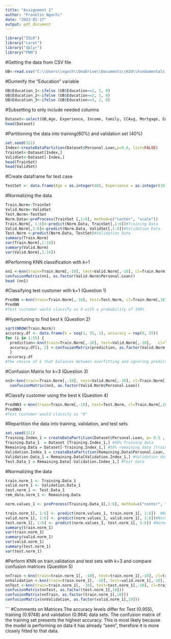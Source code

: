 ---
title: "Assignment 2"
author: "Franklin Ngochi"
date: "2023-02-17"
output: pdf_document
---
```{r}
library("ISLR")
library("caret")
library("dplyr")
library("FNN")
```
#Getting the data from CSV file
```{r}
UB<-read.csv("C:\\Users\\ngoch\\OneDrive\\Documents\\KSU\\Fundamentals of Machine Learning\\UniversalBank.csv", header=TRUE)
```

#Dummify the "Education" variable
```{r}
UB$Education_1<-ifelse (UB$Education==1, 1, 0)
UB$Education_2<-ifelse (UB$Education==2, 1, 0)
UB$Education_3<-ifelse (UB$Education==3, 1, 0)
```

#Subsetting to only include needed columns
```{r}
Dataset<-select(UB,Age, Experience, Income, Family, CCAvg, Mortgage, Education_1, Education_2, Education_3, Personal.Loan, Securities.Account, CD.Account, Online, CreditCard )
head(Dataset)
```

#Partitioning the data into training(60%) and validation set (40%)
```{r}
set.seed(321)
Index<-createDataPartition(Dataset$Personal.Loan,p=0.6, list=FALSE)
TrainSet<-Dataset[Index,]
ValidSet<-Dataset[-Index,]
head(TrainSet)
head(ValidSet)
```
#Create dataframe for test case
```{r}
TestSet <- data.frame(Age = as.integer(40), Experience = as.integer(10), Income = as.integer(84), Family = as.integer(2), CCAvg = as.integer(2), Mortgage = as.integer(0),Education1 = as.integer(0), Education2 = as.integer(1), Education3 = as.integer(0),  Securities.Account = as.integer(0), CD.Account = as.integer(0), Online = as.integer(1), CreditCard = as.integer(1))
```

#Normalizing the data
```{r}
Train.Norm<-TrainSet
Valid.Norm<-ValidSet
Test.Norm<-TestSet
Norm.Data<-preProcess(TrainSet [,1:6], method=c("center", "scale"))
Train.Norm[, 1:6]<-predict(Norm.Data, TrainSet[,1:6])#Training Data
Valid.Norm[,1:6]<-predict(Norm.Data, ValidSet[,1:6])#Validation Data
Test.Norm <-predict(Norm.Data, TestSet)#Validation Data
summary(Train.Norm)
var(Train.Norm[,1:14])
summary(Valid.Norm)
var(Valid.Norm[,1:14])
```

#Performing KNN classification with k=1
```{r}
nn1 <-knn(train=Train.Norm[,-10], test=Valid.Norm[,-10], cl=Train.Norm[,10], k=1, prob=TRUE)
confusionMatrix(nn1, as.factor(Valid.Norm$Personal.Loan))
head (nn1)
```
#Classifying test customer with k=1 (Question 1)
```{r}
PredNN <-knn(train=Train.Norm[,-10], test=Test.Norm, cl=Train.Norm[,10], k=1, prob=TRUE)
PredNN
#Test customer would classify as 0 with a probability of 100%
```
#Hypertuning to find best k (Question 2)
```{r}
sqrt(NROW(Train.Norm))
accuracy.df <- data.frame(k = seq(1, 55, 1), accuracy = rep(0, 55))
for (i in 1:55) {
  prediction<-knn(train=Train.Norm[,-10], test=Valid.Norm[,-10],   cl=Train.Norm[,10], k=i, prob=TRUE)
  accuracy.df[i, 2] <-confusionMatrix(prediction, as.factor(Valid.Norm[,10]))$overall[1]
  }
 accuracy.df 
#The choice of k that balances between overfitting and ignoring predictor information is k=3
```

#Confusion Matrix for k=3 (Question 3)
```{r}
nn3<-knn(train=Train.Norm[,-10], test=Valid.Norm[,-10], cl=Train.Norm[,10], k=3, prob=TRUE)
  confusionMatrix(nn3, as.factor(Valid.Norm$Personal.Loan))
```
#Classify customer using the best k (Question 4)
```{r}
PredNN3 <-knn(train=Train.Norm[,-10], test=Test.Norm, cl=Train.Norm[,10], k=3, prob=TRUE)
PredNN3
#Test customer would classify as "0"
```
#Repartition the data into training, validation, and test sets 
```{r}
set.seed(321)
Training.Index_1 = createDataPartition(Dataset$Personal.Loan, p= 0.5 , list=FALSE)
Training.Data_1  = Dataset [Training.Index_1,] #50% Training data 
Remaining.Data = Dataset[-Training.Index_1,] #50% remaining data [training + validation]
Validation.Index_1 = createDataPartition(Remaining.Data$Personal.Loan, p= 0.6, list=FALSE)
Validation.Data_1 = Remaining.Data[Validation.Index_1,] #Validation data
Test.Data_1 = Remaining.Data[-Validation.Index_1,] #Test data
```
#Normalizing the data
```{r}
train.norm_1 <- Training.Data_1
valid.norm_1 <- Validation.Data_1
test.norm_1 <- Test.Data_1
rem_data.norm_1 <- Remaining.Data

norm.values_1 <- preProcess(Training.Data_1[,1:6], method=c("center", "scale"))

train.norm_1[, 1:6] <- predict(norm.values_1, train.norm_1[, 1:6])  #Normalized Training Data
valid.norm_1[, 1:6] <- predict(norm.values_1, valid.norm_1[, 1:6])#Normalized Validation Data
test.norm_1[, 1:6] <- predict(norm.values_1, test.norm_1[, 1:6]) #Normalized Test Data
summary(train.norm_1)
var(train.norm_1)
summary(valid.norm_1)
var(valid.norm_1)
summary(test.norm_1)
var(test.norm_1)
```

#Perform KNN on train,validation and test sets with k=3 and compare confusion matrices (Question 5)
```{r}
nnTrain <-knn(train=train.norm_1[, -10], test=train.norm_1[,-10], cl=train.norm_1[,10], k=3, prob=TRUE)
nnValidation <-knn(train=train.norm_1[, -10], test=valid.norm_1[,-10], cl=train.norm_1[,10], k=3, prob=TRUE)
nnTest <-knn(train=train.norm_1[, -10], test=test.norm_1[,-10], cl=train.norm_1[,10], k=3, prob=TRUE)
confusionMatrix(nnTest, as.factor(test.norm_1[,10]))
confusionMatrix(nnTrain, as.factor(train.norm_1[,10]))
confusionMatrix(nnValidation, as.factor(valid.norm_1[,10]))
```
```
#Comments on Matrices
The accuracy levels differ for Test (0.955), training (0.9748) and validation (0.964) data sets. The confusion matrix of the training set presents the highest accuracy. This is most likely because the model is performing on data it has already "seen", therefore it is more closely fitted to that data.
